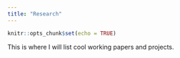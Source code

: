 ```yaml
---
title: "Research"
---
```


```r
knitr::opts_chunk$set(echo = TRUE)
```

This is where I will list cool working papers and projects. 
